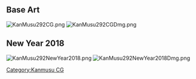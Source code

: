 ==Base Art==
[[File:KanMusu292CG.png]] [[File:KanMusu292CGDmg.png]]

==New Year 2018==
[[File:KanMusu292NewYear2018.png]] [[File:KanMusu292NewYear2018Dmg.png]]

[[Category:Kanmusu CG]]